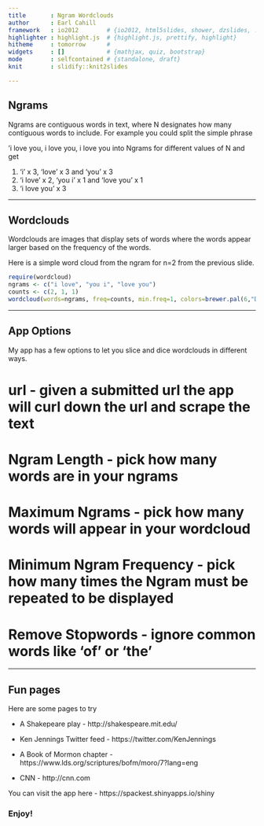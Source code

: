 ```yaml
---
title       : Ngram Wordclouds
author      : Earl Cahill
framework   : io2012        # {io2012, html5slides, shower, dzslides, ...}
highlighter : highlight.js  # {highlight.js, prettify, highlight}
hitheme     : tomorrow      # 
widgets     : []            # {mathjax, quiz, bootstrap}
mode        : selfcontained # {standalone, draft}
knit        : slidify::knit2slides

---
```


## Ngrams

Ngrams are contiguous words in text, where N designates how many contiguous words to include. For example you could split the simple phrase

'i love you, i love you, i love you into Ngrams for different values of N and get

1. 'i' x 3, 'love' x 3 and 'you' x 3
2. 'i love' x 2, 'you i' x 1 and 'love you' x 1
3. 'i love you' x 3

---

## Wordclouds

Wordclouds are images that display sets of words where the words appear larger based on the frequency of the words.

Here is a simple word cloud from the ngram for n=2 from the previous slide.

```r
require(wordcloud)
ngrams <- c("i love", "you i", "love you")
counts <- c(2, 1, 1)
wordcloud(words=ngrams, freq=counts, min.freq=1, colors=brewer.pal(6,"Dark2"))
```


---

## App Options

My app has a few options to let you slice and dice wordclouds in different ways.
<p/><p/><p/>
# url - given a submitted url the app will curl down the url and scrape the text
<p/><p/><p/>
# Ngram Length - pick how many words are in your ngrams
<p/><p/><p/>
# Maximum Ngrams - pick how many words will appear in your wordcloud
<p/><p/><p/>
# Minimum Ngram Frequency -  pick how many times the Ngram must be repeated to be displayed
<p/><p/><p/>
# Remove Stopwords - ignore common words like 'of' or 'the'
<p/><p/><p/>

---

## Fun pages

Here are some pages to try

* A Shakepeare play - http://shakespeare.mit.edu/

* Ken Jennings Twitter feed - https://twitter.com/KenJennings

* A Book of Mormon chapter - https://www.lds.org/scriptures/bofm/moro/7?lang=eng

* CNN - http://cnn.com

You can visit the app here - https://spackest.shinyapps.io/shiny


### Enjoy!